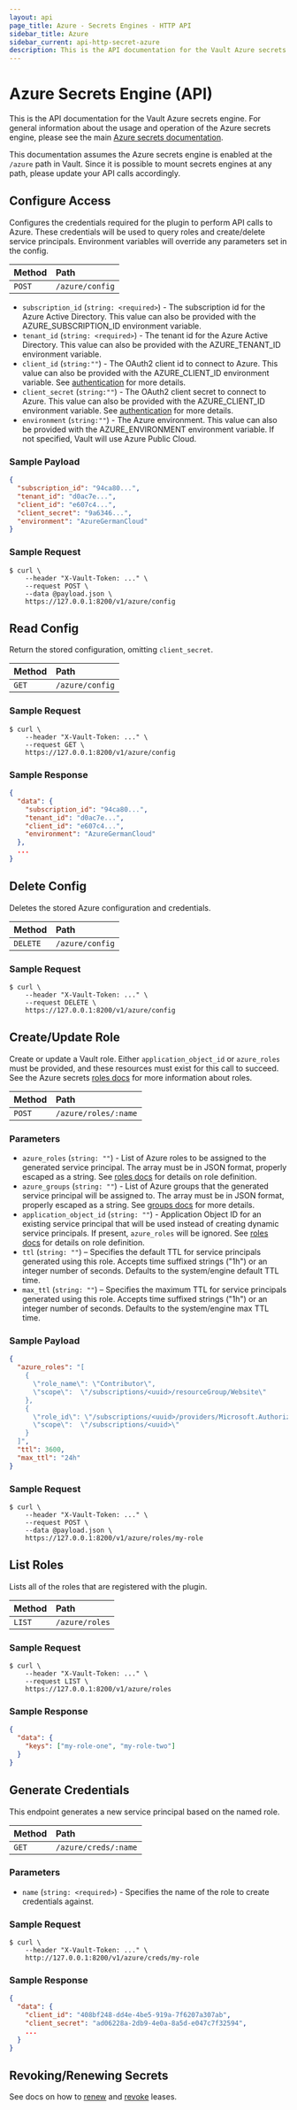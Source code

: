 ```yaml
---
layout: api
page_title: Azure - Secrets Engines - HTTP API
sidebar_title: Azure
sidebar_current: api-http-secret-azure
description: This is the API documentation for the Vault Azure secrets engine.
---
```


# Azure Secrets Engine (API)

This is the API documentation for the Vault Azure
secrets engine. For general information about the usage and operation of
the Azure secrets engine, please see the main [Azure secrets documentation][docs].

This documentation assumes the Azure secrets engine is enabled at the `/azure` path
in Vault. Since it is possible to mount secrets engines at any path, please
update your API calls accordingly.

## Configure Access

Configures the credentials required for the plugin to perform API calls
to Azure. These credentials will be used to query roles and create/delete
service principals. Environment variables will override any parameters set in the config.

| Method | Path            |
| :----- | :-------------- |
| `POST` | `/azure/config` |

- `subscription_id` (`string: <required>`) - The subscription id for the Azure Active Directory.
  This value can also be provided with the AZURE_SUBSCRIPTION_ID environment variable.
- `tenant_id` (`string: <required>`) - The tenant id for the Azure Active Directory.
  This value can also be provided with the AZURE_TENANT_ID environment variable.
- `client_id` (`string:""`) - The OAuth2 client id to connect to Azure. This value can also be provided
  with the AZURE_CLIENT_ID environment variable. See [authentication](#Authentication) for more details.
- `client_secret` (`string:""`) - The OAuth2 client secret to connect to Azure. This value can also be
  provided with the AZURE_CLIENT_ID environment variable. See [authentication](#Authentication) for more details.
- `environment` (`string:""`) - The Azure environment. This value can also be provided with the AZURE_ENVIRONMENT
  environment variable. If not specified, Vault will use Azure Public Cloud.

### Sample Payload

```json
{
  "subscription_id": "94ca80...",
  "tenant_id": "d0ac7e...",
  "client_id": "e607c4...",
  "client_secret": "9a6346...",
  "environment": "AzureGermanCloud"
}
```

### Sample Request

```
$ curl \
    --header "X-Vault-Token: ..." \
    --request POST \
    --data @payload.json \
    https://127.0.0.1:8200/v1/azure/config
```

## Read Config

Return the stored configuration, omitting `client_secret`.

| Method | Path            |
| :----- | :-------------- |
| `GET`  | `/azure/config` |

### Sample Request

```
$ curl \
    --header "X-Vault-Token: ..." \
    --request GET \
    https://127.0.0.1:8200/v1/azure/config
```

### Sample Response

```json
{
  "data": {
    "subscription_id": "94ca80...",
    "tenant_id": "d0ac7e...",
    "client_id": "e607c4...",
    "environment": "AzureGermanCloud"
  },
  ...
}
```

## Delete Config

Deletes the stored Azure configuration and credentials.

| Method   | Path            |
| :------- | :-------------- |
| `DELETE` | `/azure/config` |

### Sample Request

```
$ curl \
    --header "X-Vault-Token: ..." \
    --request DELETE \
    https://127.0.0.1:8200/v1/azure/config
```

## Create/Update Role

Create or update a Vault role. Either `application_object_id` or
`azure_roles` must be provided, and these resources must exist for this
call to succeed. See the Azure secrets [roles docs][roles] for more
information about roles.

| Method | Path                 |
| :----- | :------------------- |
| `POST` | `/azure/roles/:name` |

### Parameters

- `azure_roles` (`string: ""`) - List of Azure roles to be assigned to the generated service
  principal. The array must be in JSON format, properly escaped as a string. See [roles docs][roles]
  for details on role definition.
- `azure_groups` (`string: ""`) - List of Azure groups that the generated service principal will be
  assigned to. The array must be in JSON format, properly escaped as a string. See [groups docs][groups]
  for more details.
- `application_object_id` (`string: ""`) - Application Object ID for an existing service principal that will
  be used instead of creating dynamic service principals. If present, `azure_roles` will be ignored. See
  [roles docs][roles] for details on role definition.
- `ttl` (`string: ""`) – Specifies the default TTL for service principals generated using this role.
  Accepts time suffixed strings ("1h") or an integer number of seconds. Defaults to the system/engine default TTL time.
- `max_ttl` (`string: ""`) – Specifies the maximum TTL for service principals generated using this role. Accepts time
  suffixed strings ("1h") or an integer number of seconds. Defaults to the system/engine max TTL time.

### Sample Payload

```json
{
  "azure_roles": "[
    {
      \"role_name\": \"Contributor\",
      \"scope\":  \"/subscriptions/<uuid>/resourceGroup/Website\"
    },
    {
      \"role_id\": \"/subscriptions/<uuid>/providers/Microsoft.Authorization/roleDefinitions/<uuid>\",
      \"scope\":  \"/subscriptions/<uuid>\"
    }
  ]",
  "ttl": 3600,
  "max_ttl": "24h"
}
```

### Sample Request

```
$ curl \
    --header "X-Vault-Token: ..." \
    --request POST \
    --data @payload.json \
    https://127.0.0.1:8200/v1/azure/roles/my-role
```

## List Roles

Lists all of the roles that are registered with the plugin.

| Method | Path           |
| :----- | :------------- |
| `LIST` | `/azure/roles` |

### Sample Request

```
$ curl \
    --header "X-Vault-Token: ..." \
    --request LIST \
    https://127.0.0.1:8200/v1/azure/roles
```

### Sample Response

```json
{
  "data": {
    "keys": ["my-role-one", "my-role-two"]
  }
}
```

## Generate Credentials

This endpoint generates a new service principal based on the named role.

| Method | Path                 |
| :----- | :------------------- |
| `GET`  | `/azure/creds/:name` |

### Parameters

- `name` (`string: <required>`) - Specifies the name of the role to create credentials against.

### Sample Request

```
$ curl \
    --header "X-Vault-Token: ..." \
    http://127.0.0.1:8200/v1/azure/creds/my-role
```

### Sample Response

```json
{
  "data": {
    "client_id": "408bf248-dd4e-4be5-919a-7f6207a307ab",
    "client_secret": "ad06228a-2db9-4e0a-8a5d-e047c7f32594",
    ...
  }
}
```

## Revoking/Renewing Secrets

See docs on how to [renew](/api/system/leases.html#renew-lease) and [revoke](/api/system/leases.html#revoke-lease) leases.

[docs]: /docs/secrets/azure/index.html
[roles]: /docs/secrets/azure/index.html#roles
[groups]: /docs/secrets/azure/index.html#azure-groups
